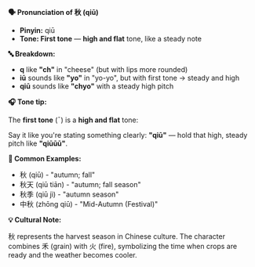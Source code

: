 **🗣️ Pronunciation of 秋 (qiū)**

- **Pinyin:** qiū
- **Tone: First tone** — **high and flat** tone, like a steady note

**🔤 Breakdown:**

- **q** like **"ch"** in "cheese" (but with lips more rounded)
- **iū** sounds like **"yo"** in "yo-yo", but with first tone → steady and high
- **qiū** sounds like **"chyo"** with a steady high pitch

**🎧 Tone tip:**

The **first tone** (ˉ) is a **high and flat** tone:

Say it like you're stating something clearly: **"qiū"** — hold that high, steady pitch like
**"qiūūū"**.

**📝 Common Examples:**

- 秋 (qiū) - "autumn; fall"
- 秋天 (qiū tiān) - "autumn; fall season"
- 秋季 (qiū jì) - "autumn season"
- 中秋 (zhōng qiū) - "Mid-Autumn (Festival)"

**💡 Cultural Note:**

秋 represents the harvest season in Chinese culture. The character combines 禾 (grain)
with 火 (fire), symbolizing the time when crops are ready and the weather becomes cooler.
